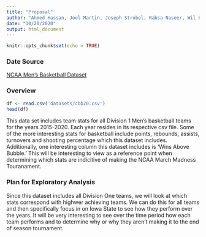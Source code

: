 ```yaml
---
title: "Proposal"
author: "Ahmed Hassan, Joel Martin, Joseph Strobel, Rabsa Naseer, Wil Hillmer, Sierra Hoff"
date: "10/20/2020"
output: html_document
---
```


```r
knitr::opts_chunk$set(echo = TRUE)
```


### Date Source
[NCAA Men's Basketball Dataset](https://www.kaggle.com/andrewsundberg/college-basketball-dataset?select=cbb.csv)

### Overview
```r
df <- read.csv('datasets/cbb20.csv')
head(df)
```


This data set includes team stats for all Division 1 Men's basketball teams for the years 2015-2020. Each year resides in its respective csv file. Some of the more interesting stats for basketball include points, rebounds, assists, turnovers and shooting percentage which this dataset includes. Additionally, one interesting column this dataset includes is 'Wins Above Bubble.' This will be interesting to view as a reference point when determining which stats are indicitive of making the NCAA March Madness Touranament.

### Plan for Exploratory Analysis
Since this dataset includes all Division One teams, we will look at which stats correspond with highwer achieving teams. We can do this for all teams and then specifically focus in on Iowa State to see how they perform over the years. It will be very interesting to see over the time period how each team performs and to determine why or why they aren't making it to the end of season tournament. 